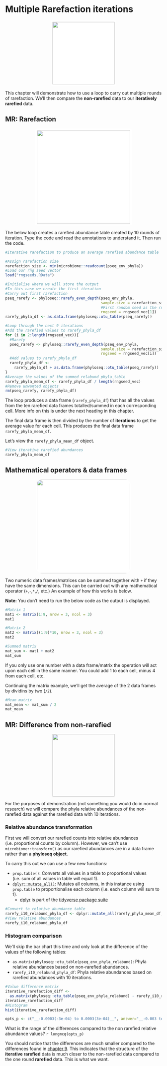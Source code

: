 # Multiple Rarefaction iterations
<center>
![](figures/ten_rounds.png){style="width:200px; background: white; border-radius:5px; border:5px solid white"}
</center>

This chapter will demonstrate how to use a loop to carry out multiple rounds of rarefaction.
We'll then compare the __non-rarefied__ data to our __iteratively rarefied__ data.

## MR: Rarefaction
<center>
![](figures/tiger.png){style="width:300px; background: white; border-radius:5px; border:5px solid white"}
</center>

The below loop creates a rarefied abundance table created by 10 rounds of iteration.
Type the code and read the annotations to understand it.
Then run the code.

```R
#Iterative rarefaction to produce an average rarefied abundance table

#Assign rarefaction size
rarefaction_size <- min(microbiome::readcount(pseq_env_phyla))
#Load our rng seed vector
load("rngseeds.RData")

#Initialise where we will store the output
#In this case we create the first iteration
#Carry out first rarefaction
pseq_rarefy <- phyloseq::rarefy_even_depth(pseq_env_phyla,
                                           sample.size = rarefaction_size
                                           #First random seed as the rng seed
                                           rngseed = rngseed_vec[1])
rarefy_phyla_df <- as.data.frame(phyloseq::otu_table(pseq_rarefy))

#Loop through the next 9 iterations
#Add the rarefied values to rarefy_phyla_df
for (i in 2:length(rngseed_vec)){
  #Rarefy
  pseq_rarefy <- phyloseq::rarefy_even_depth(pseq_env_phyla,
                                           sample.size = rarefaction_size
                                           rngseed = rngseed_vec[i])
  #Add values to rarefy_phyla_df
  rarefy_phyla_df <- 
    rarefy_phyla_df + as.data.frame(phyloseq::otu_table(pseq_rarefy))
}
#Average the values of the summed relabund phyla_table
rarefy_phyla_mean_df <- rarefy_phyla_df / length(rngseed_vec)
#Remove unwanted objects
rm(pseq_rarefy, rarefy_phyla_df)
```

The loop produces a data frame (`rarefy_phyla_df`) that has all the values from the ten rarefied data frames totalled/summed in each corresponding cell. More info on this is under the next heading in this chapter.

The final data frame is then divided by the number of __iterations__ to get the average value for each cell.
This produces the final data frame `rarefy_phyla_mean_df`. 

Let's view the `rarefy_phyla_mean_df` object.

```R
#View iterative rarefied abundances
rarefy_phyla_mean_df
```

## Mathematical operators & data frames
<center>
![](figures/add+matrices.png){style="width:300px; background:white; border-radius:15px"}
</center>

Two numeric data frames/matrices can be summed together with `+` if they have the same dimensions.
This can be carried out with any mathematical operator (`+`,`-`,`*`,`/`, etc.)
An example of how this works is below.

__Note:__ You don't need to run the below code as the output is displayed.

```R
#Matrix 1
mat1 <- matrix(1:9, nrow = 3, ncol = 3)
mat1
```
```R
#Matrix 2
mat2 <- matrix((1:9)*10, nrow = 3, ncol = 3)
mat2
```
```R
#Summed matrix
mat_sum <- mat1 + mat2
mat_sum
```

If you only use one number with a data frame/matrix the operation will act upon each cell in the same manner.
You could add 1 to each cell, minus 4 from each cell, etc.

Continuing the matrix example, we'll get the average of the 2 data frames by dividins by two (`/2`).

```R
#Mean matrix
mat_mean <- mat_sum / 2
mat_mean
```

## MR: Difference from non-rarefied
<center>
![](figures/histogram_3.png){style="width:200px"}
</center>

For the purposes of demonstration (not something you would do in normal research) we will compare the phyla relative abundances of the non-rarefied data against the rarefied data with 10 iterations.

### Relative abundance transformation

First we will convert our rarefied counts into relative abundances (i.e. proportional counts by column). However, we can't use `microbiome::transform()` as our rarefied abundances are in a data frame rather than a __phyloseq object__.

To carry this out we can use a few new functions:

- `prop.table()`: Converts all values in a table to proportional values (i.e. sum of all values in table will equal 1).
- [`dplyr::mutate_all()`](https://neof-workshops.github.io/Tidyverse/dplyr/mutate.html): Mutates all columns, in this instance using `prop.table` to proportionalise each column (i.e. each column will sum to 1).
  - [dplyr](https://neof-workshops.github.io/Tidyverse/dplyr/dplyr.html) is part of the [tidyverse package suite](https://neof-workshops.github.io/Tidyverse/)
  
```R
#Convert to relative abundance table
rarefy_i10_relabund_phyla_df <- dplyr::mutate_all(rarefy_phyla_mean_df, prop.table)
#View relative abundances
rarefy_i10_relabund_phyla_df
```

### Histogram comparison

We'll skip the bar chart this time and only look at the difference of the values of the following tables:

- `as.matrix(phyloseq::otu_table(pseq_env_phyla_relabund)`: Phyla relative abundances based on non-rarefied abundances.
- `rarefy_i10_relabund_phyla_df`: Phyla relative abundances based on rarefied abundances with 10 iterations.

```R
#Value difference matrix
iterative_rarefaction_diff <- 
  as.matrix(phyloseq::otu_table(pseq_env_phyla_relabund) - rarefy_i10_relabund_phyla_df)
iterative_rarefaction_diff
#Histogram
hist(iterative_rarefaction_diff)
```

```r
opts_p <- c("__-0.0003(-3e-04) to 0.0003(3e-04)__", answer="__-0.003 to 0.003__", "__-0.015 to 0.015__")
```
What is the range of the differences compared to the non rarefied relative abundance values? `r longmcq(opts_p)`

You should notice that the differences are much smaller compared to the differences found in [chapter 9](#r-difference-from-non-rarefied).
This indicates that the structure of the __iterative rarefied__ data is much closer to the non-rarefied data compared to the one round __rarefied__ data.
This is what we want.